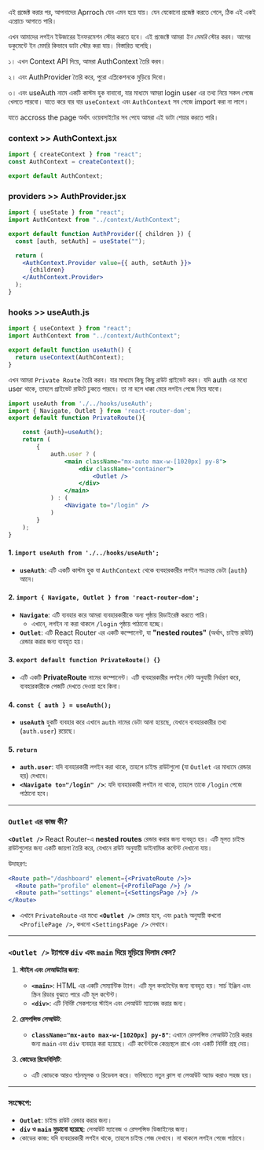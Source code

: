 এই প্রজেক্ট করার পর, আপনাদের Aprroch যেন এমন হয়ে যায়। যেন যেকোনো প্রজেক্ট করতে গেলে, ঠিক এই একই এপ্রোচে আগাতে পারি।

এখন আমাদের লগইন ইউজারের ইনফরমেশন স্টোর করতে হবে। এই প্রজেক্টে আমরা _ইন মেমরি_ স্টোর করব। আগের ডকুমেন্টে ইন মেমরি কিভাবে ডাটা স্টোর করা যায়। বিস্তারিত বলেছি।

১। এখন Context API দিয়ে, আমরা AuthContext তৈরি করব।

২। এবং AuthProvider তৈরি করে, পুরো এপ্লিকেশনকে মুড়িয়ে দিবো।

৩। এবং useAuth নামে একটি কাস্টম হুক বানাবো, যার মাধ্যমে আমরা login user এর তথ্য নিয়ে সকল পেজে খেলতে পারবো। যাতে করে বার বার `useContext` এবং `AuthContext` সব পেজে import করা না লাগে।

যাতে accross the page অর্থাৎ ওয়েবসাইটের সব পেযে আমরা এই ডাটা শেয়ার করতে পারি।

### context >> AuthContext.jsx

```jsx
import { createContext } from "react";
const AuthContext = createContext();

export default AuthContext;
```

### providers >> AuthProvider.jsx

```jsx
import { useState } from "react";
import AuthContext from "../context/AuthContext";

export default function AuthProvider({ children }) {
  const [auth, setAuth] = useState("");

  return (
    <AuthContext.Provider value={{ auth, setAuth }}>
      {children}
    </AuthContext.Provider>
  );
}
```

### hooks >> useAuth.js

```js
import { useContext } from "react";
import AuthContext from "../context/AuthContext";

export default function useAuth() {
  return useContext(AuthContext);
}
```

এখন আমরা `Private Route` তৈরি করব। যার মাধ্যমে কিছু কিছু রাউট প্রাইভেট করব। যদি auth এর মধ্যে user থাকে, তাহলে প্রাইভেট রাউটে ঢুকতে পারবে। তা না হলে ধাক্কা মেরে লগইন পেজে নিয়ে যাবো।

```jsx
import useAuth from './../hooks/useAuth';
import { Navigate, Outlet } from 'react-router-dom';
export default function PrivateRoute(){

    const {auth}=useAuth();
    return (
        {
            auth.user ? (
                <main className="mx-auto max-w-[1020px] py-8">
                    <div className="container">
                        <Outlet />
                    </div>
                </main>
            ) : (
                <Navigate to="/login" />
            )
        }
    );
}
```

#### **1. `import useAuth from './../hooks/useAuth';`**

- **`useAuth`**: এটি একটি কাস্টম হুক যা `AuthContext` থেকে ব্যবহারকারীর লগইন সংক্রান্ত ডেটা (`auth`) আনে।

#### **2. `import { Navigate, Outlet } from 'react-router-dom';`**

- **`Navigate`**: এটি ব্যবহার করে আমরা ব্যবহারকারীকে অন্য পৃষ্ঠায় রিডাইরেক্ট করতে পারি।
  - এখানে, লগইন না করা থাকলে `/login` পৃষ্ঠায় পাঠানো হচ্ছে।
- **`Outlet`**: এটি React Router এর একটি কম্পোনেন্ট, যা **"nested routes"** (অর্থাৎ, চাইল্ড রাউট) রেন্ডার করার জন্য ব্যবহৃত হয়।

#### **3. `export default function PrivateRoute() {}`**

- এটি একটি **PrivateRoute** নামের কম্পোনেন্ট। এটি ব্যবহারকারীর লগইন স্টেট অনুযায়ী নির্ধারণ করে, ব্যবহারকারীকে পেজটি দেখতে দেওয়া হবে কিনা।

#### **4. `const { auth } = useAuth();`**

- **`useAuth`** হুকটি ব্যবহার করে এখানে `auth` নামের ডেটা আনা হয়েছে, যেখানে ব্যবহারকারীর তথ্য (`auth.user`) রয়েছে।

#### **5. `return`**

- **`auth.user`**: যদি ব্যবহারকারী লগইন করা থাকে, তাহলে চাইল্ড রাউটগুলো (যা `Outlet` এর মাধ্যমে রেন্ডার হয়) দেখাবে।
- **`<Navigate to="/login" />`**: যদি ব্যবহারকারী লগইন না থাকে, তাহলে তাকে `/login` পেজে পাঠানো হবে।

---

### **`Outlet` এর কাজ কী?**

**`<Outlet />`** React Router-এ **nested routes** রেন্ডার করার জন্য ব্যবহৃত হয়। এটি মূলত চাইল্ড রাউটগুলোর জন্য একটি জায়গা তৈরি করে, যেখানে রাউট অনুযায়ী ডাইনামিক কন্টেন্ট দেখানো যায়।

উদাহরণ:

```jsx
<Route path="/dashboard" element={<PrivateRoute />}>
  <Route path="profile" element={<ProfilePage />} />
  <Route path="settings" element={<SettingsPage />} />
</Route>
```

- এখানে `PrivateRoute` এর মধ্যে **`<Outlet />`** রেন্ডার হবে, এবং `path` অনুযায়ী কখনো `<ProfilePage />`, কখনো `<SettingsPage />` দেখাবে।

---

### **`<Outlet />` ট্যাগকে `div` এবং `main` দিয়ে মুড়িয়ে দিলাম কেন?**

1. **স্টাইল এবং লেআউটের জন্য**:

   - **`<main>`**: HTML এর একটি সেম্যান্টিক ট্যাগ। এটি মূল কনটেন্টের জন্য ব্যবহৃত হয়। সার্চ ইঞ্জিন এবং স্ক্রিন রিডার বুঝতে পারে এটি মূল কন্টেন্ট।
   - **`<div>`**: এটি নির্দিষ্ট সেকশনের স্টাইল এবং লেআউট ম্যানেজ করার জন্য।

2. **রেসপন্সিভ লেআউট**:

   - **`className="mx-auto max-w-[1020px] py-8"`**: এখানে রেসপন্সিভ লেআউট তৈরি করার জন্য `main` এবং `div` ব্যবহার করা হয়েছে। এটি কন্টেন্টকে কেন্দ্রস্থলে রাখে এবং একটি নির্দিষ্ট প্রস্থ দেয়।

3. **কোডের রিডেবিলিটি**:
   - এটি কোডকে আরও গঠনমূলক ও রিডেবল করে। ভবিষ্যতে নতুন ক্লাস বা লেআউট অ্যাড করাও সহজ হয়।

---

### সংক্ষেপে:

- **`Outlet`**: চাইল্ড রাউট রেন্ডার করার জন্য।
- **`div` ও `main` মুড়ানো হয়েছে**: লেআউট ম্যানেজ ও রেসপন্সিভ ডিজাইনের জন্য।
- কোডের কাজ: যদি ব্যবহারকারী লগইন থাকে, তাহলে চাইল্ড পেজ দেখাবে। না থাকলে লগইন পেজে পাঠাবে।
